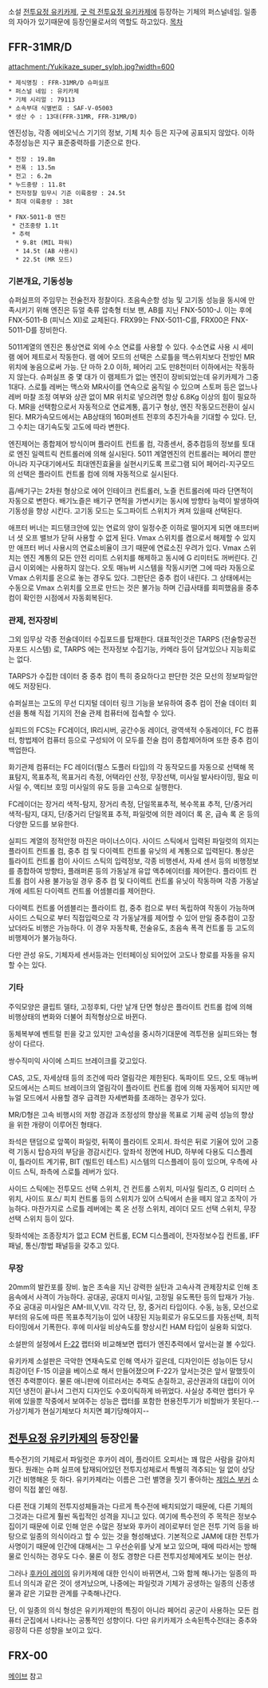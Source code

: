 소설 [[전투요정 유키카제]], [[굿 럭 전투요정 유키카제]]에 등장하는 기체의 퍼스널네임. 일종의 자아가 있기때문에 등장인물로서의 역할도 하고있다. 
[[목차]]
== FFR-31MR/D ==
attachment:/Yukikaze_super_sylph.jpg?width=600

 * 제식명칭 : FFR-31MR/D 슈퍼실프
 * 퍼스널 네임 : 유키카제
 * 기체 시리얼 : 79113
 * 소속부대 식별번호 : SAF-V-05003
 * 생산 수 : 13대(FFR-31MR, FFR-31MR/D)

엔진성능, 각종 에비오닉스 기기의 정보, 기체 치수 등은 지구에 공표되지 않았다.
이하 추정성능은 지구 표준중력하를 기준으로 한다.

 * 전장 : 19.8m
 * 전폭 : 13.5m
 * 전고 : 6.2m
 * 누드중량 : 11.8t
 * 전자정찰 임무시 기준 이륙중량 : 24.5t
 * 최대 이륙중량 : 38t

 * FNX-5011-B 엔진
  * 건조중량 1.1t
  * 추력 
   * 9.8t (MIL 파워)
   * 14.5t (AB 사용시)
   * 22.5t (MR 모드)

=== 기본개요, 기동성능 === 
슈퍼실프의 주임무는 전술전자 정찰이다. 초음속순항 성능 및 고기동 성능을 동시에 만족시키기 위해 엔진은 듀얼 축류 압축형 터보 팬, AB를 지닌 FNX-5010-J. 이는 후에 FNX-5011-B (피닉스 XI)로 교체된다. FRX99는 FNX-5011-C를, FRX00은 FNX-5011-D를 장비한다.

5011계열의 엔진은 통상연료 외에 수소 연료를 사용할 수 있다. 수소연료 사용 시 세미 램 에어 제트로서 작동한다. 램 에어 모드의 선택은 스로틀을 맥스위치보다 전방인 MR 위치에 놓음으로써 가능. 단 마하 2.0 이하, 페어리 고도 만8천미터 이하에서는 작동하지 않는다. 슈퍼실프 중 몇 대가 이 램제트가 없는 엔진이 장비되었는데 유키카제가 그중 1대다.
스로틀 레버는 맥스와 MR사이를 연속으로 움직일 수 있으며 스토퍼 등은 없느나 레버 마찰 조정 여부와 상관 없이 MR 위치로 넣으려면 항상 6.8Kg 이상의 힘이 필요하다. MR을 선택함으로서 자동적으로 연료계통, 흡기구 형상, 엔진 작동모드전환이 실시된다. MR가속모드에서는 AB상태의 160퍼센트 전후의 추진가속을 기대할 수 있다. 단, 그 수치는 대기속도및 고도에 따라 변한다.

엔진제어는 종합제어 방식이며 플라이트 컨트롤 컴, 각종센서, 중추컴등의 정보를 토대로 엔진 일렉트릭 컨트롤러에 의해 실시된다. 5011 계열엔진의 컨트롤러는 페어리 뿐만 아니라 지구대기에서도 최대엔진효율을 실현시키도록 프로그램 되어 페어리-지구모드의 선택은 플라이트 컨트롤 컴에 의해 자동적으로 실시된다.

흡/배기구는  2차원 형상으로 에어 인테이크 컨트롤러, 노즐 컨트롤러에 따라 단면적이 자동으로 변한다. 배기노즐은 배기구 면적을 가변시키는 동시에 방향타 능력이 발생하여 기동성을 향상 시킨다. 고기동 모드는 도그파이트 스위치가 켜져 있을때 선택된다.

애프터 버너는 피드탱크안에 있는 연료의 양이 일정수준 이하로 떨어지게 되면 애프터버너 셧 오프 밸브가 닫혀 사용할 수 없게 된다. Vmax 스위치를 켬으로서 해제할 수 있지만 애프터 버너 사용시의 연료소비율이 크기 때문에 연료소진 우려가 있다.
Vmax 스위치는 엔진 계통의 모든 안전 리미트 스위치를 해제하고 동시에 G 리미터도 꺼버린다. 긴급시 이외에는 사용하지 않는다. 오토 매뉴버 시스템을 작동시키면 그에 따라 자동으로 Vmax 스위치를 온으로 놓는 경우도 있다. 그판단은 중추 컴이 내린다.
그 상태에서는 수동으로 Vmax 스위치를 오프로 만드는 것은 불가능 하며 긴급사태를 회피했음을 중추컴이 확인한 시점에서 자동회복된다.


=== 관제, 전자장비 === 
그외 임무상 각종 전술데이터 수집포드를 탑재한다. 대표적인것은 TARPS (전술항공전자포드 시스템) 로, TARPS 에는 전자정보 수집기능, 카메라 등이 담겨있으나 지능회로는 없다.

TARPS가 수집한 데이터 중 중추 컴이 특히 중요하다고 판단한 것은 모선의 정보파일안에도 저장된다.

슈퍼실프는 고도의 무선 디지털 데이터 링크 기능을 보유하여 중추 컴이 전술 데이터 회선을 통해 직접 기지의 전술 관제 컴퓨터에 접속할 수 있다.

실피드의 FCS는 FC레이더, IR리시버, 공간수동 레이더, 광역색적 수동레이더, FC 컴퓨터, 항법제어 컴퓨터 등으로 구성되어 이 모두를 전술 컴이 종합제어하며 또한 중추 컴이 백업한다.

화기관제 컴퓨터는 FC 레이더(펄스 도플러 타입)의 각 동작모드를 자동으로 선택해 목표탐지, 목표추적, 목표거리 측정, 어택라인 산정, 무장선택, 미사일 발사타이밍, 필요 미사일 수, 액티브 호밍 미사일의 유도 등을 고속으로 실행한다.

FC레이더는 장거리 색적-탐지, 장거리 측정, 단일목표추적, 복수목표 추적, 단/중거리 색적-탐지, 대지, 단/중거리 단일목표 추적, 파일럿에 의한 레이더 록 온, 급속 록 온 등의 다양한 모드를 보유한다.

실피드 계열의 정적안정 마진은 마이너스이다. 사이드 스틱에서 입력된 파일럿의 의지는 플라이트 컨트롤 컴, 중추 컴 및 다이렉트 컨트롤 유닛의 세 계통으로 입력된다. 통상은 틀라이트 컨트롤 컴이 사이드 스틱의 입력정보, 각종 비행센서, 자세 센서 등의 비행정보를 종합하여 방향타, 플래퍼론 등의 가동날개 유압 액추에이터를 제어한다. 플라이트 컨트롤 컴이 사용 불가능일 경우 중추 컴 및 다이렉트 컨트롤 유닛이 작동하며 각종 가동날개에 세트된 다이렉트 컨트롤 어셈블리를 제어한다.

다이렉트 컨트롤 어셈블리는 플라이트 컴, 중추 컴으로 부터 독립하여 작동이 가능하며 사이드 스틱으로 부터 직접입력으로 각 가동날개를 제어할 수 있어 만일 중추컴이 고장났더라도 비행은 가능하다. 이 경우 자동착륙, 전술유도, 초음속 폭격 컨트롤 등 고도의 비행제어가 불가능하다.

다만 관성 유도, 기체자세 센서등과는 인터페이싱 되어있어 고도나 항로를 자동을 유지할 수는 있다.

=== 기타 === 
주익모양은 클립트 델타, 고정후퇴, 다만 날개 단면 형상은 플라이트 컨트롤 컴에 의해 비행상태의 변화와 더불어 최적형상으로 바뀐다.

동체복부에 벤트럴 핀을 갖고 있지만 고속성을 중시하기대문에 격투전용 실피드와는 형상이 다르다.

쌍수직미익 사이에 스피드 브레이크를 갖고있다.

CAS, 고도, 자세상태 등의 조건에  따라 열림각은 제한된다. 독파이트 모드, 오토 매뉴버 모드에서는 스피드 브레이크의 열림각이 플라이트 컨트롤 컴에 의해 자동제어 되지만 메뉴얼 모드에서 사용할 경우 급격한 자세변화를 초래하는 경우가 있다.

MR/D형은 고속 비행시의 저항 경감과 조정성의 향상을 목표로 기체 공력 성능의 향상을 위한 개량이 이루어진 형태다.

좌석은 탠덤으로 앞쪽이 파일럿, 뒤쪽이 플라이트 오피서. 좌석은 뒤로 기울어 있어 고중력 기동시 탑승자의 부담을 경감시킨다. 앞좌석 정면에 HUD, 하부에 다용도 디스플레이, 틀라이트 계기류, BIT (빌트인 테스트) 시스템의 디스플레이 등이 있으며, 우측에 사이드 스틱, 좌측에 스로틀 레버가 있다.

사이드 스틱에는 전투모드 선택 스위치, 건 컨트롤 스위치, 미사일 릴리즈, G 리미터 스위치, 사이드 포스/ 피치 컨트롤 등의 스위치가 있어 스틱에서 손을 떼지 않고 조작이 가능하다. 마찬가지로 스로틀 레버에는 록 온 선정 스위치, 레이더 모드 선택 스위치, 무장 선택 스위치 등이 있다.

뒷좌석에는 조종장치가 없고 ECM 컨트롤, ECM 디스플레이, 전자정보수집 컨트롤, IFF 패널, 통신/항법 패널등을 갖추고 있다.

=== 무장 ===
20mm의 발칸포를 장비. 높은 초속을 지닌 강력한 실탄과 고속사격 관제장치로 인해 초음속에서 사격이 가능하다. 공대공, 공대지 미사일, 고정밀 유도폭탄 등의 탑재가 가능. 주요 공대공 미사일은 AM-Ⅲ,Ⅴ,Ⅶ. 각각 단, 장, 중거리 타입이다.
수동, 능동, 모선으로부터의 유도에 따른 목표추적기능이 있어 내장된 지능회로가 유도모드를 자동선택, 최적 타이밍에서 기폭한다.
후에 미사일 비상속도를 향상시킨 HAM 타입이 실용화 되었다.


소설판의 설정에서 [[F-22]] 랩터와 비교해보면 랩터가 엔진추력에서 앞서는걸 볼 수있다.

유키카제 소설판은 극악한 연재속도로 인해 역사가 깊은데, 디자인이든 성능이든 당시 최강이던 F-15 이글을 베이스로 해서 만들어졌으며 F-22가 앞서는것은 앞서 말했듯이 엔진 추력뿐이다. 물론 애니판에 이르러서는 추력도 손질하고, 공산권과의 대립이 이어지던 냉전이 끝나서 그런지 디자인도 수호이틱하게 바뀌었다. 사실상 추력만 랩터가 우위에 있을뿐 작중에서 보여주는 성능은 랩터를 포함한 현용전투기가 비할바가 못된다.--가상기체가 현실기체보다 처지면 폐기당해야지--

== [[전투요정 유키카제]]의 등장인물 ==
특수전기의 기체로서 파일럿은 후카이 레이, 플라이트 오피서는 꽤 많은 사람을 갈아치웠다. 원래는 슈퍼 실프에 탑재되어있던 전투지성체로서 특별히 격추되는 일 없이 상당기간 비행해온 듯 하다. 유키카제라는 이름은 그런 별명을 짓기 좋아하는 [[제임스 부커]] 소령이 직접 붙인 애칭.

다른 전대 기체의 전투지성체들과는 다르게 특수전에 배치되었기 때문에, 다른 기체의 그것과는 다르게 훨씬 독립적인 성격을 지니고 있다. 여기에 특수전의 주 목적은 정보수집이기 때문에 이로 인해 얻은 수많은 정보와 후카이 레이로부터 얻은 전투 기억 등을 바탕으로 일종의 의식이라고 할 수 있는 것을 형성해냈다. 기본적으로 JAM에 대한 전투가 사명이기 때문에 인간에 대해서는 그 우선순위를 낮게 보고 있으며, 때에 따라서는 방해물로 인식하는 경우도 다수. 물론 이 정도 경향은 다른 전투지성체에게도 보이는 현상.

그러나 [[후카이 레이]]의 유키카제에 대한 인식이 바뀌면서, 그와 함께 해나가는 일종의 파트너 의식과 같은 것이 생겨났으며, 나중에는 파일럿과 기체가 공생하는 일종의 신종생물과 같은 기묘한 관계를 구축해나간다.

단, 이 일종의 의식 형성은 유키카제만의 특징이 아니라 페어리 공군이 사용하는 모든 컴퓨터 군집에서 나타나는 공통적인 성향이다. 다만 유키카제가 소속된특수전대는 중추와 굉장히 다른 성향을 보이고 있다.
 
== FRX-00 ==
[[메이브]] 참고
